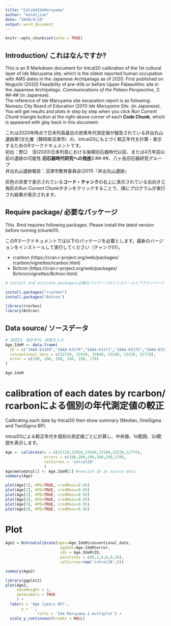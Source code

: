 ```yaml
---
title: "Calib4IdeMaruyama"
author: "kotdijian"
date: "2020/9/28"
output: word_document
---
```


```r
knitr::opts_chunk$set(echo = TRUE)
```

## Introduction/ これはなんですか?

This is an R Markdown document for Intcal20 calibration of the 1st cultural layer of Ide Maruyama site, which is the oldest reported human occupation with AMS dates in the Japanese Archipelago as of 2020. First published on Noguchi (2020) Feasibility of pre-40k or before Upper Palaeolithic site in the Japanese Archipelago. *Communications of the Palaeo Perspective*, 2: ##-## (in Japanese).  
The reference of Ide Maruyama site excavation report is as following: Numazu City Board of Education (2011) *Ide Maruyama Site*. (in Japanese).  
You will get results and plots in step by step when you click *Run Current Chunk* triangle button at the right-above corner of each **Code Chunk**, which is appeared with glay back in this document.  

これは2020年時点で日本列島最古の炭素年代測定値が報告されている井出丸山遺跡第1文化層（静岡県沼津市）の、Intcal20にもとづく較正年代を計算・表示するためのRマークドキュメントです。  
初出：野口　淳(2020)日本列島における後期旧石器時代以前、または4万年前以前の遺跡の可能性.**旧石器時代研究への視座**2:##-##、八ヶ岳旧石器研究グループ  
井出丸山遺跡報告：沼津市教育委員会(2011)『井出丸山遺跡』  

灰色の背景で表示されている**コード・チャンク**の右上に表示されている右向き三角形の*Run Current Chunk*ボタンをクリックすることで、順にプログラムが実行され結果が表示されます。

## Require package/ 必要なパッケージ
This .Rmd requires following packages. Please install the latest version before running (chunk01).

このRマークドキュメントでは以下のパッケージを必要とします。最新のバージョンをインストールして実行してください（チャンク01）。

* rcarbon (https://cran.r-project.org/web/packages/ rcarbon/vignettes/rcarbon.html)
* Bchron (https://cran.r-project.org/web/packages/ Bchron/vignettes/Bchron.html)

```r
# install and activate packages/必要なパッケージのインストールとアクティベート

install.packages("rcarbon")
install.packages("Bchron")

library(rcarbon)
library(Bchron)
```

## Data source/ ソースデータ
```r
# 測定ID、測定年代、誤差を入力
Age.IdeM <- data.frame(
  ID = c("IAAA-63169","IAAA-63170","IAAA-63171","IAAA-63172","IAAA-63173","IAAA-63174"),
  conventional_date = c(32720, 32920, 33040, 33180, 33230, 32770),
  error = c(190, 200, 190, 180, 190, 170)
)

Age.IdeM
```

# calibration of each dates by rcarbon/ rcarbonによる個別の年代測定値の較正
Calibrating each date by Intcal20 then show summary (Median, OneSigma and TwoSigma BP).

Intcal20による較正年代を個別の測定値ごとに計算し、中央値、1σ範囲、2σ範囲を表示します。

```r
Age <- calibrate(x = c(32720,32920,33040,33180,33230,32770),
                 errors = c(190,200,190,180,190,170),
                 calCurves = 'intcal20'
                 )
Age$metadata[1] <- Age.IdeM[1] #rewrite ID as source data
summary(Age)

plot(Age[1], HPD=TRUE, credMass=0.95)
plot(Age[2], HPD=TRUE, credMass=0.95)
plot(Age[3], HPD=TRUE, credMass=0.95)
plot(Age[4], HPD=TRUE, credMass=0.95)
plot(Age[5], HPD=TRUE, credMass=0.95)
plot(Age[6], HPD=TRUE, credMass=0.95)

```

# Plot 

```r
Age2 = BchronCalibrate(ages=Age.IdeM$conventional_date,
                        ageSds=Age.IdeM$error,
                        ids = Age.IdeM$ID,
                        positions = c(0,2,4,6,8,10),
                        calCurves=rep('intcal20',6))

summary(Age2)

library(ggplot2)
plot(Age2, 
     dateHeight = 1,
     dateLabels = TRUE
     ) +
  labs(x = 'Age (years BP)',
       y = '',
              title = 'Ide Maruyama 1 multiplot') +
  scale_y_continuous(breaks = NULL)
```

